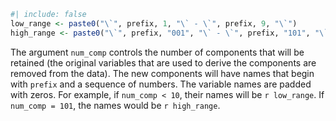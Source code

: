```r
#| include: false
low_range <- paste0("\`", prefix, 1, "\` - \`", prefix, 9, "\`")
high_range <- paste0("\`", prefix, "001", "\` - \`", prefix, "101", "\`")
```

The argument `num_comp` controls the number of components that will be retained
(the original variables that are used to derive the components are removed from
the data). The new components will have names that begin with `prefix` and a 
sequence of numbers. The variable names are padded with zeros. For example, if 
`num_comp < 10`, their names will be `r low_range`. If `num_comp = 101`, 
the names would be `r high_range`.
